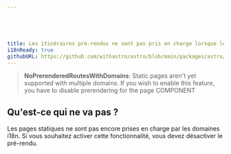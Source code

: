 ```yaml
---





title: Les itinéraires pré-rendus ne sont pas pris en charge lorsque les domaines d'internationalisation sont activés.
i18nReady: true
githubURL: https://github.com/withastro/astro/blob/main/packages/astro/src/core/errors/errors-data.ts
---
```






> **NoPrerenderedRoutesWithDomains**: Static pages aren't yet supported with multiple domains. If you wish to enable this feature, you have to disable prerendering for the page COMPONENT
## Qu'est-ce qui ne va pas ?
Les pages statiques ne sont pas encore prises en charge par les domaines i18n. Si vous souhaitez activer cette fonctionnalité, vous devez désactiver le pré-rendu.